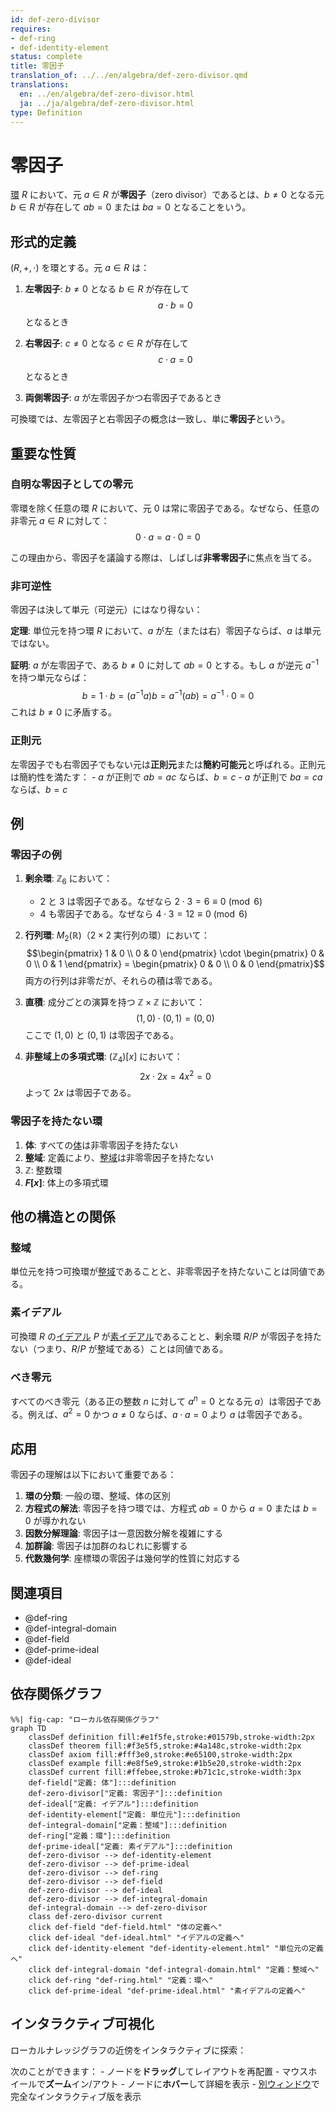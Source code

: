 ```yaml
---
id: def-zero-divisor
requires:
- def-ring
- def-identity-element
status: complete
title: 零因子
translation_of: ../../en/algebra/def-zero-divisor.qmd
translations:
  en: ../en/algebra/def-zero-divisor.html
  ja: ../ja/algebra/def-zero-divisor.html
type: Definition
---
```


# 零因子 {#def-zero-divisor}

[環](def-ring.qmd) $R$ において、元 $a \in R$ が**零因子**（zero divisor）であるとは、$b \neq 0$ となる元 $b \in R$ が存在して $ab = 0$ または $ba = 0$ となることをいう。

## 形式的定義

$(R, +, \cdot)$ を環とする。元 $a \in R$ は：

1. **左零因子**: $b \neq 0$ となる $b \in R$ が存在して
   $$a \cdot b = 0$$
   となるとき

2. **右零因子**: $c \neq 0$ となる $c \in R$ が存在して
   $$c \cdot a = 0$$
   となるとき

3. **両側零因子**: $a$ が左零因子かつ右零因子であるとき

可換環では、左零因子と右零因子の概念は一致し、単に**零因子**という。

## 重要な性質

### 自明な零因子としての零元

零環を除く任意の環 $R$ において、元 $0$ は常に零因子である。なぜなら、任意の非零元 $a \in R$ に対して：
$$0 \cdot a = a \cdot 0 = 0$$

この理由から、零因子を議論する際は、しばしば**非零零因子**に焦点を当てる。

### 非可逆性

零因子は決して単元（可逆元）にはなり得ない：

**定理**: 単位元を持つ環 $R$ において、$a$ が左（または右）零因子ならば、$a$ は単元ではない。

**証明**: $a$ が左零因子で、ある $b \neq 0$ に対して $ab = 0$ とする。もし $a$ が逆元 $a^{-1}$ を持つ単元ならば：
$$b = 1 \cdot b = (a^{-1}a)b = a^{-1}(ab) = a^{-1} \cdot 0 = 0$$
これは $b \neq 0$ に矛盾する。

### 正則元

左零因子でも右零因子でもない元は**正則元**または**簡約可能元**と呼ばれる。正則元は簡約性を満たす：
- $a$ が正則で $ab = ac$ ならば、$b = c$
- $a$ が正則で $ba = ca$ ならば、$b = c$

## 例

### 零因子の例

1. **剰余環**: $\mathbb{Z}_6$ において：
   - $2$ と $3$ は零因子である。なぜなら $2 \cdot 3 = 6 \equiv 0 \pmod{6}$
   - $4$ も零因子である。なぜなら $4 \cdot 3 = 12 \equiv 0 \pmod{6}$

2. **行列環**: $M_2(\mathbb{R})$（$2 \times 2$ 実行列の環）において：
   $$\begin{pmatrix} 1 & 0 \\ 0 & 0 \end{pmatrix} \cdot \begin{pmatrix} 0 & 0 \\ 0 & 1 \end{pmatrix} = \begin{pmatrix} 0 & 0 \\ 0 & 0 \end{pmatrix}$$
   両方の行列は非零だが、それらの積は零である。

3. **直積**: 成分ごとの演算を持つ $\mathbb{Z} \times \mathbb{Z}$ において：
   $$(1, 0) \cdot (0, 1) = (0, 0)$$
   ここで $(1, 0)$ と $(0, 1)$ は零因子である。

4. **非整域上の多項式環**: $(\mathbb{Z}_4)[x]$ において：
   $$2x \cdot 2x = 4x^2 = 0$$
   よって $2x$ は零因子である。

### 零因子を持たない環

1. **体**: すべての[体](def-field.qmd)は非零零因子を持たない
2. **整域**: 定義により、[整域](def-integral-domain.qmd)は非零零因子を持たない
3. **$\mathbb{Z}$**: 整数環
4. **$F[x]$**: 体上の多項式環

## 他の構造との関係

### 整域

単位元を持つ可換環が[整域](def-integral-domain.qmd)であることと、非零零因子を持たないことは同値である。

### 素イデアル

可換環 $R$ の[イデアル](def-ideal.qmd) $P$ が[素イデアル](def-prime-ideal.qmd)であることと、剰余環 $R/P$ が零因子を持たない（つまり、$R/P$ が整域である）ことは同値である。

### べき零元

すべてのべき零元（ある正の整数 $n$ に対して $a^n = 0$ となる元 $a$）は零因子である。例えば、$a^2 = 0$ かつ $a \neq 0$ ならば、$a \cdot a = 0$ より $a$ は零因子である。

## 応用

零因子の理解は以下において重要である：

1. **環の分類**: 一般の環、整域、体の区別
2. **方程式の解法**: 零因子を持つ環では、方程式 $ab = 0$ から $a = 0$ または $b = 0$ が導かれない
3. **因数分解理論**: 零因子は一意因数分解を複雑にする
4. **加群論**: 零因子は加群のねじれに影響する
5. **代数幾何学**: 座標環の零因子は幾何学的性質に対応する

## 関連項目

- @def-ring
- @def-integral-domain
- @def-field
- @def-prime-ideal
- @def-ideal

## 依存関係グラフ

```mermaid
%%| fig-cap: "ローカル依存関係グラフ"
graph TD
    classDef definition fill:#e1f5fe,stroke:#01579b,stroke-width:2px
    classDef theorem fill:#f3e5f5,stroke:#4a148c,stroke-width:2px
    classDef axiom fill:#fff3e0,stroke:#e65100,stroke-width:2px
    classDef example fill:#e8f5e9,stroke:#1b5e20,stroke-width:2px
    classDef current fill:#ffebee,stroke:#b71c1c,stroke-width:3px
    def-field["定義: 体"]:::definition
    def-zero-divisor["定義: 零因子"]:::definition
    def-ideal["定義: イデアル"]:::definition
    def-identity-element["定義: 単位元"]:::definition
    def-integral-domain["定義：整域"]:::definition
    def-ring["定義：環"]:::definition
    def-prime-ideal["定義: 素イデアル"]:::definition
    def-zero-divisor --> def-identity-element
    def-zero-divisor --> def-prime-ideal
    def-zero-divisor --> def-ring
    def-zero-divisor --> def-field
    def-zero-divisor --> def-ideal
    def-zero-divisor --> def-integral-domain
    def-integral-domain --> def-zero-divisor
    class def-zero-divisor current
    click def-field "def-field.html" "体の定義へ"
    click def-ideal "def-ideal.html" "イデアルの定義へ"
    click def-identity-element "def-identity-element.html" "単位元の定義へ"
    click def-integral-domain "def-integral-domain.html" "定義：整域へ"
    click def-ring "def-ring.html" "定義：環へ"
    click def-prime-ideal "def-prime-ideal.html" "素イデアルの定義へ"
```

## インタラクティブ可視化

ローカルナレッジグラフの近傍をインタラクティブに探索：

::: {.graph-viz data-id="def-zero-divisor" data-width="700" data-height="500"}
:::

次のことができます：
- ノードを**ドラッグ**してレイアウトを再配置
- マウスホイールで**ズーム**イン/アウト
- ノードに**ホバー**して詳細を表示
- [別ウィンドウ](../../output/interactive/ja/def-zero-divisor.html){target="_blank"}で完全なインタラクティブ版を表示

